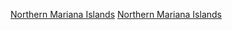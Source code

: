 {{Catmore}}
{{Commonscat|Airports in the Northern Mariana Islands}}

[[Category:各國機場|Northern Mariana Islands]]
[[Category:大洋洲機場|Northern Mariana Islands]]